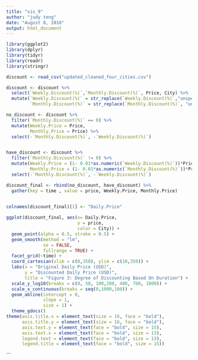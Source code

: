 ```yaml
---
title: "vis_9"
author: "judy teng"
date: "August 8, 2016"
output: html_document
---
```

```r
library(ggplot2)
library(dplyr)
library(tidyr)
library(readr)
library(stringr)

discount <- read_csv("updated_cleaned_four_cities.csv")

discount <- discount %>%
  select(`Weekly.Discount(%)`,`Monthly.Discount(%)`, Price, City) %>%
  mutate(`Weekly.Discount(%)` = str_replace(`Weekly.Discount(%)`,"unspecified", 0),
         `Monthly.Discount(%)` = str_replace(`Monthly.Discount(%)`, "unspecified",0))

no_discount <- discount %>%
  filter(`Monthly.Discount(%)` == 0) %>%
  mutate(Weekly.Price = Price,
         Monthly.Price = Price) %>%
  select(-`Monthly.Discount(%)`, -`Weekly.Discount(%)`)


have_discount <- discount %>%
  filter(`Monthly.Discount(%)` != 0) %>%
  mutate(Weekly.Price = (1- 0.01*as.numeric(`Weekly.Discount(%)`))*Price,
         Monthly.Price = (1- 0.01*as.numeric(`Monthly.Discount(%)`))*Price) %>%
  select(-`Monthly.Discount(%)`, -`Weekly.Discount(%)`)

discount_final <- rbind(no_discount, have_discount) %>%
  gather(key = time , value = price, Weekly.Price, Monthly.Price)
  

colnames(discount_final)[1] <- "Daily.Price"

ggplot(discount_final, aes(x= Daily.Price, 
                           y = price, 
                           color = City)) +
  geom_point(alpha = 0.5, stroke = 0.5) +
  geom_smooth(method = "lm", 
              se = FALSE,
              fullrange = TRUE) +
  facet_grid(~time) +
  coord_cartesian(xlim = c(0,350), ylim = c(10,350)) +
  labs(x = "Original Daily Price (USD)", 
       y = "Discounted Daily Price (USD)",
       title = "Figure 3: Degree of Discounting Based On Duration") +
  scale_y_log10(breaks = c(0, 50, 100,200, 400, 700, 1000)) +
  scale_x_continuous(breaks = seq(0,1000,100)) +
  geom_abline(intercept = 0, 
              slope = 1,
              size = 1) +
  theme_gdocs() 
theme(axis.title.x = element_text(size = 16, face = "bold"),
      axis.title.y = element_text(size = 16, face = "bold"),
      axis.text.y = element_text(face = "bold", size = 15),
      axis.text.x = element_text(face = "bold", size = 13),
      legend.text = element_text(face = "bold", size = 13),
      legend.title = element_text(face = "bold", size = 15))

```

```

